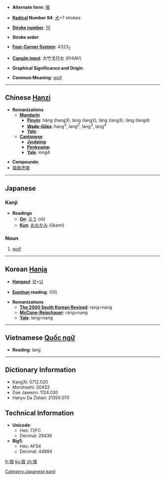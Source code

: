 * '''Alternate form''': [[狼]]

* '''[[Wiktionary:Chinese radical index| Radical]] Number 94''': [[Wiktionary:Chinese radical index 犬|犬]]+7 strokes

* '''[[Wiktionary:Chinese total strokes index|Stroke number]]''': [[Wiktionary:Chinese total strokes index 10|10]]

* '''Stroke order''': 

* '''[[Wiktionary:Chinese four corner index|Four-Corner System]]''': 4323<sub>2</sub>

* '''[[Wiktionary:Chinese Cangjie index|Cangjie input]]''': 大竹戈日女 (KHIAV)

* '''Graphical Significance and Origin''': 

* '''Common Meaning''': [[wolf]]

----

== Chinese [[Hanzi]] ==

* '''Romanizations'''
** '''[[Mandarin]]'''
*** '''[[Pinyin]]''': hǎng (hang3), láng (lang2), lǎng (lang3), làng (lang4)
*** '''[[Wade-Giles]]''': hang<sup>3</sup>, lang<sup>2</sup>, lang<sup>3</sup>, lang<sup>4</sup>
*** '''[[Yale]]''': 
** '''[[Cantonese]]'''
*** '''[[Jyutping]]''':
*** '''[[Penkyamp]]''': 
*** '''[[Yale]]''': long4

* '''Compounds''':
* [[狼吞虎咽]]<!-- is this a single word/idiom? -->


----

==Japanese==
===Kanji===

* '''Readings'''
** '''[[On]]''': [[ろう]] (rō)
** '''[[Kun]]''': [[おおかみ]] (ōkami)
===Noun===
{{ja-noun|k|hira=おおかみ|rom=ōkami}}
#[[wolf]]

----

== Korean [[Hanja]] ==

* '''[[Hangeul]]''': [[랑]]>[[낭]]

* '''[[Eumhun]] reading''': 이리

* '''Romanizations'''
** '''[[The 2000 South Korean Revised Romanization|The 2000 South Korean Revised]]''': rang>nang
** '''[[McCune-Reischauer]]''': rang>nang
** '''[[Yale]]''': lang>nang


----

== Vietnamese [[Quốc ngữ]] ==

* '''Reading''': lang 

----

== Dictionary Information ==

* KangXi: 0712.020
* Morohashi: 20432
* Dae Jaweon: 1124.030
* Hanyu Da Zidian: 21350.070

== Technical Information ==

* '''Unicode''':
** Hex: 72FC
** Decimal: 29436
* '''Big5''':
** Hex: AF54
** Decimal: 44884

[[Category:Japanese kanji]]

[[fr:狼]]
[[ko:狼]]
[[zh:狼]]